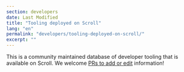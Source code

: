 ```yaml
---
section: developers
date: Last Modified
title: "Tooling deployed on Scroll"
lang: "en"
permalink: "developers/tooling-deployed-on-scroll/"
excerpt: ""
---
```



This is a community maintained database of developer tooling that is available on Scroll. We welcome [PRs to add or edit](https://github.com/scroll-tech/scroll-documentation?tab=readme-ov-file#tooling-on-scroll) information!

<Aside type="danger" title="Products below are not tested by or endorsed by Scroll"></Aside>

<Tooling>
</Tooling>


